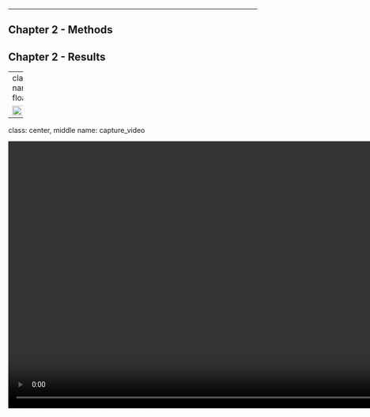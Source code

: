 
---

## Chapter 2 - Methods  
## Chapter 2 - Results 

---
class: center, top
name: floating_fish_snare

<img src="C:/Users/blake/Pictures/2015 - Maine/2015 - Maine - 308.jpg" width="40%">  

---
class: center, middle
name: capture_video

<video width="960" height="540" controls>
<source src="C:/Users/blake/Videos/2015 - Maine/2015 - Maine - 21.mp4" type="video/mp4">
Your browser does not support the video tag.
</video>
